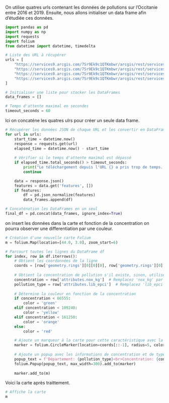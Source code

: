 On utilise quatres urls contenant les données de pollutions sur l'Occitanie entre 2016 et 2019. Ensuite, nous allons initialiser un data frame  afin d'étudiée ces données.

```python
import pandas as pd
import numpy as np
import requests
import folium
from datetime import datetime, timedelta

# Liste des URL à récupérer
urls = [
    "https://services9.arcgis.com/7Sr9Ek9c1QTKmbwr/arcgis/rest/services/fl_emi_occitanie_epci/FeatureServer/6/query?where=1%3D1&outFields=*&outSR=4326&f=json",
    "https://services9.arcgis.com/7Sr9Ek9c1QTKmbwr/arcgis/rest/services/fl_emi_occitanie_epci/FeatureServer/7/query?where=1%3D1&outFields=*&outSR=4326&f=json",
    "https://services9.arcgis.com/7Sr9Ek9c1QTKmbwr/arcgis/rest/services/fl_emi_occitanie_epci/FeatureServer/8/query?where=1%3D1&outFields=*&outSR=4326&f=json",
    "https://services9.arcgis.com/7Sr9Ek9c1QTKmbwr/arcgis/rest/services/fl_emi_occitanie_epci/FeatureServer/9/query?where=1%3D1&outFields=*&outSR=4326&f=json"
]

# Initialiser une liste pour stocker les DataFrames
data_frames = []

# Temps d'attente maximal en secondes
timeout_seconds = 60
```

Ici on concaténe les quatres ulrs pour créer un seule data frame.

```python
# Récupérer les données JSON de chaque URL et les convertir en DataFrame
for url in urls:
    start_time = datetime.now()
    response = requests.get(url)
    elapsed_time = datetime.now() - start_time
    
    # Vérifier si le temps d'attente maximal est dépassé
    if elapsed_time.total_seconds() > timeout_seconds:
        print("Le téléchargement depuis l'URL {} a pris trop de temps. Passer à l'URL suivante.".format(url))
        continue

    data = response.json()
    features = data.get('features', [])
    if features:
        df = pd.json_normalize(features)
        data_frames.append(df)

```



```python
# Concaténation les DataFrames en un seul
final_df = pd.concat(data_frames, ignore_index=True)
```

on insert les données dans la carte et fonction de la concentration on pourra observer une differentiation par une couleur.

```python
# Création d'une nouvelle carte Folium
m = folium.Map(location=[44.0, 3.0], zoom_start=6)

# Parcourt toutes les lignes du DataFrame df
for index, row in df.iterrows():
    # Obtient les coordonnées de la ligne
    coords = [row['geometry.rings'][0][0][0], row['geometry.rings'][0][0][1]]
    
    # Obtient la concentration de pollution s'il existe, sinon, utilise une valeur par défaut
    concentration = row['attributes.nox_kg']  # Remplacez 'nox_kg' par le nom de la colonne correspondante
    pollution_type = row['attributes.lib_epci']  # Remplacez 'lib_epci' par le nom de la colonne correspondante
    
    # Détermine la couleur en fonction de la concentration
    if concentration < 66555:
        color = 'green'
    elif concentration < 109240:
        color = 'yellow'
    elif concentration < 161250:
        color = 'orange'
    else:
        color = 'red'

    # Ajoute un marqueur à la carte pour cette caractéristique avec la couleur appropriée
    marker = folium.CircleMarker(location=coords[::-1], radius=5, color=color, fill=True, fill_color=color)
    
    # Ajoute un popup avec les informations de concentration et de type de pollution
    popup_text = f'Département: {pollution_type}<br>Concentration: {concentration}'
    folium.Popup(popup_text, max_width=300).add_to(marker)
    
    marker.add_to(m)

```

Voici la carte après traittement.

```python
# Affiche la carte
m
```